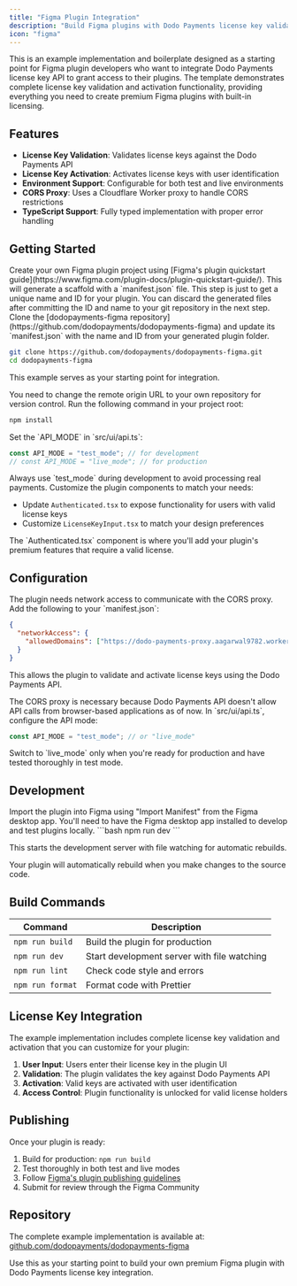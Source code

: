 ```yaml
---
title: "Figma Plugin Integration"
description: "Build Figma plugins with Dodo Payments license key validation and activation"
icon: "figma"
---
```


This is an example implementation and boilerplate designed as a starting point for Figma plugin developers who want to integrate Dodo Payments license key API to grant access to their plugins. The template demonstrates complete license key validation and activation functionality, providing everything you need to create premium Figma plugins with built-in licensing.

## Features

- **License Key Validation**: Validates license keys against the Dodo Payments API
- **License Key Activation**: Activates license keys with user identification
- **Environment Support**: Configurable for both test and live environments  
- **CORS Proxy**: Uses a Cloudflare Worker proxy to handle CORS restrictions
- **TypeScript Support**: Fully typed implementation with proper error handling

## Getting Started

<Steps>
<Step title="Create Base Plugin">
Create your own Figma plugin project using [Figma's plugin quickstart guide](https://www.figma.com/plugin-docs/plugin-quickstart-guide/). This will generate a scaffold with a `manifest.json` file.

<Tip>
This step is just to get a unique name and ID for your plugin. You can discard the generated files after committing the ID and name to your git repository in the next step.
</Tip>
</Step>

<Step title="Clone the Example Implementation">
Clone the [dodopayments-figma repository](https://github.com/dodopayments/dodopayments-figma) and update its `manifest.json` with the name and ID from your generated plugin folder.

```bash
git clone https://github.com/dodopayments/dodopayments-figma.git
cd dodopayments-figma
```

This example serves as your starting point for integration.

<Tip>
You need to change the remote origin URL to your own repository for version control.
</Tip>
</Step>

<Step title="Install Dependencies">
Run the following command in your project root:

```bash
npm install
```
</Step>

<Step title="Configure Environment">
Set the `API_MODE` in `src/ui/api.ts`:

```typescript
const API_MODE = "test_mode"; // for development
// const API_MODE = "live_mode"; // for production
```

<Warning>
Always use `test_mode` during development to avoid processing real payments.
</Warning>
</Step>

<Step title="Customize Components">
Customize the plugin components to match your needs:

- Update `Authenticated.tsx` to expose functionality for users with valid license keys
- Customize `LicenseKeyInput.tsx` to match your design preferences

<Note>
The `Authenticated.tsx` component is where you'll add your plugin's premium features that require a valid license.
</Note>
</Step>
</Steps>

## Configuration

<Steps>
<Step title="Configure Network Access">
The plugin needs network access to communicate with the CORS proxy. Add the following to your `manifest.json`:

```json
{
  "networkAccess": {
    "allowedDomains": ["https://dodo-payments-proxy.aagarwal9782.workers.dev"]
  }
}
```

This allows the plugin to validate and activate license keys using the Dodo Payments API.

<Info>
The CORS proxy is necessary because Dodo Payments API doesn't allow API calls from browser-based applications as of now.
</Info>
</Step>

<Step title="Configure API Mode">
In `src/ui/api.ts`, configure the API mode:

```typescript
const API_MODE = "test_mode"; // or "live_mode"
```

<Tip>
Switch to `live_mode` only when you're ready for production and have tested thoroughly in test mode.
</Tip>
</Step>
</Steps>

## Development

<Steps>
<Step title="Import Plugin">
Import the plugin into Figma using "Import Manifest" from the Figma desktop app.

<Note>
You'll need to have the Figma desktop app installed to develop and test plugins locally.
</Note>
</Step>

<Step title="Start Development Server">
```bash
npm run dev
```

This starts the development server with file watching for automatic rebuilds.

<Check>
Your plugin will automatically rebuild when you make changes to the source code.
</Check>
</Step>
</Steps>

## Build Commands

| Command | Description |
|---------|-------------|
| `npm run build` | Build the plugin for production |
| `npm run dev` | Start development server with file watching |
| `npm run lint` | Check code style and errors |
| `npm run format` | Format code with Prettier |

## License Key Integration

The example implementation includes complete license key validation and activation that you can customize for your plugin:

1. **User Input**: Users enter their license key in the plugin UI
2. **Validation**: The plugin validates the key against Dodo Payments API
3. **Activation**: Valid keys are activated with user identification
4. **Access Control**: Plugin functionality is unlocked for valid license holders

## Publishing

Once your plugin is ready:

1. Build for production: `npm run build`
2. Test thoroughly in both test and live modes
3. Follow [Figma's plugin publishing guidelines](https://www.figma.com/plugin-docs/publishing-plugins/)
4. Submit for review through the Figma Community

## Repository

The complete example implementation is available at: [github.com/dodopayments/dodopayments-figma](https://github.com/dodopayments/dodopayments-figma)

Use this as your starting point to build your own premium Figma plugin with Dodo Payments license key integration.

